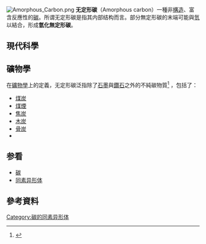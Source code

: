{{Expand language|1=en|time=2020-09-19T03:47:13+00:00}}
[[File:Amorphous_Carbon.png|thumb]]
'''无定形碳'''（Amorphous carbon）一種非{{link-en|結晶質|Crystalline)}}[[晶體結構|構造]]、富含反應性的[[碳|碳]]。所谓无定形碳是指其内部结构而言。部分無定形碳的末端可能與[[氫|氫]]以{{link-en|懸鍵|Dangling bond}}結合，形成'''氫化無定形碳'''。

==現代科學==
{{emptysection}}

==礦物學==
在[[礦物學|礦物學]]上的定義，无定形碳泛指除了[[石墨|石墨]]與[[鑽石|鑽石]]之外的不純碳物質<ref>{{cite book|chapter=Diamond-like carbon films|chapterurl=http://goldbook.iupac.org/D01673.html|title=IUPAC Compendium of Chemical Terminology: the "Gold Book"|url=http://goldbook.iupac.org|publisher=Blackwell Scientific Publications|location=Oxford|editor1-last=McNaught|editor1-first=A.D.|editor2-last=Wilkinson|editor2-first=A.|isbn=0-9678550-9-8|year=1997|edition=2nd|doi=10.1351/goldbook.D01673|accessdate=2015-01-17|archive-date=2016-11-24|archive-url=https://web.archive.org/web/20161124233000/http://goldbook.iupac.org/|dead-url=no}}</ref><!-- <ref>{{cite book|chapter=Diamond-like carbon films|chapterurl=http://www.iupac.org/goldbook/D01673|edition=2nd|format=pdf|accessdate=2006-06-28}}</ref>-->，包括了：
*[[煤炭|煤炭]]
*[[煤煙|煤煙]]
*[[焦炭|焦炭]]
*[[木炭|木炭]]
*[[骨炭|骨炭]]
*{{link-en|碳化物衍生碳|Carbide-derived carbon}}

{{fact|无定形碳跟少量砂子、[[氧化铁|氧化铁]]催化剂混合，在约3500℃中加热，使产生的碳蒸气凝聚，可得人造[[石墨|石墨]]。|time=2015-11-04}}

{{fact|在15世纪就已知道属于无定形碳的[[木炭|木炭]]具有[[吸附|吸附]]性。19世纪在提纯[[白糖|白糖]]时就开始使用[[木炭|木炭]]。以后又对无定形碳进行很多处理，产生了一些种类。|time=2015-11-04}}

==参看==
* [[碳|碳]]
* [[同素异形体|同素异形体]]

==參考資料==
<references/>

{{Allotropes of carbon}}

[[Category:碳的同素异形体|Category:碳的同素异形体]]